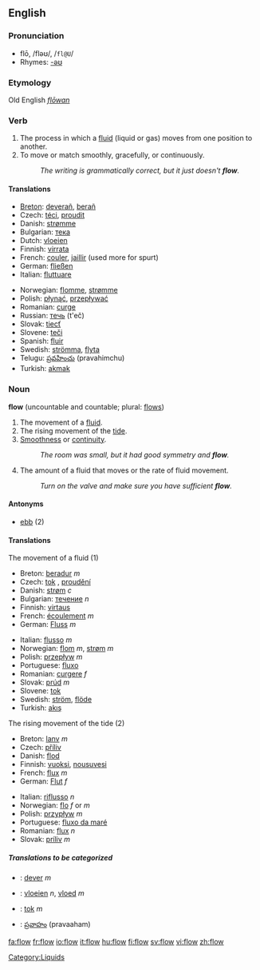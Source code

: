 ==English==
===Pronunciation===
*flō, /fləʊ/, /<tt>fl@U</tt>/
*Rhymes: [[Rhymes:English:-əʊ|-əʊ]]
===Etymology===
Old English ''[[flōwan]]''
===Verb===
{{en-verb}}

#The process in which a [[fluid]] (liquid or gas) moves from one position to another.
#To move or match smoothly, gracefully, or continuously.  
#:''The writing is grammatically correct, but it just doesn't '''flow'''.''

====Translations====
{{top}}
*[[Breton]]: [[deverañ]], [[berañ]]
*Czech: [[téci]], [[proudit]]
*Danish: [[strømme]]
*Bulgarian: [[тека]]
*Dutch: [[vloeien]]
*Finnish: [[virrata]]
*French: [[couler]], [[jaillir]] (used more for spurt)
*German: [[fließen]]
*Italian: [[fluttuare]]
{{mid}}
*Norwegian: [[flomme]], [[strømme]]
*Polish: [[płynąć]], [[przepływać]]
*Romanian: [[curge]]
*Russian: [[течь]] (t'eč)
*Slovak: [[tiecť]]
*Slovene: [[teči]]
*Spanish: [[fluir]]
*Swedish: [[strömma]], [[flyta]]
*Telugu: [[ప్రవహించు]] (pravahimchu)
*Turkish: [[akmak]]
{{bottom}}

===Noun===
'''flow''' (uncountable and countable; plural: [[flows]])

#The movement of a [[fluid]].
#The rising movement of the [[tide]].
#[[smoothness|Smoothness]] or [[continuity]].
#:''The room was small, but it had good symmetry and '''flow'''.''
#The amount of a fluid that moves or the rate of fluid movement.
#:''Turn on the valve and make sure you have sufficient '''flow'''.''

====Antonyms====
*[[ebb]] (2)

====Translations====
;The movement of a fluid (1)
{{top}}
*Breton: [[beradur]] ''m''
*Czech: [[tok]] {{m}}, [[proudění]] {{n}}
*Danish: [[strøm]] ''c''
*Bulgarian: [[течение]] ''n''
*Finnish: [[virtaus]]
*French: [[écoulement]] ''m''
*German: [[Fluss]] ''m''
{{mid}}
*Italian: [[flusso]] ''m''
*Norwegian: [[flom]] ''m'', [[strøm]] ''m''
*Polish: [[przepływ]] ''m''
*Portuguese: [[fluxo]] {{m}}
*Romanian: [[curgere]] ''f''
*Slovak: [[prúd]] ''m''
*Slovene: [[tok]] {{m}}
*Swedish: [[ström]], [[flöde]]
*Turkish: [[akış]]
{{bottom}}

;The rising movement of the tide (2)
{{top}}
*Breton: [[lanv]] ''m''
*Czech: [[příliv]] {{m}}
*Danish: [[flod]]
*Finnish: [[vuoksi]], [[nousuvesi]]
*French: [[flux]] ''m''
*German: [[Flut]] ''f''
{{mid}}
*Italian: [[riflusso]] ''n''
*Norwegian: [[flo]] ''f'' or ''m''
*Polish: [[przypływ]] ''m''
*Portuguese: [[fluxo da maré]]
*Romanian: [[flux]] ''n''
*Slovak: [[príliv]] ''m''
{{bottom}}

=====Translations to be categorized=====
{{checktrans}}

*{{ttbc|Breton}}: [[dever]] ''m''
*{{ttbc|Dutch}}: [[vloeien]] ''n'', [[vloed]] ''m''
*{{ttbc|Slovak}}: [[tok]] ''m''
*{{ttbc|Telugu}}: [[ప్రవాహం]] (pravaaham)

<!--===Flow nozzle===
[[Adjective]]
*[[Spanish]]: caudalómetro
-->

[[Category:Liquids]]

[[fa:flow]]
[[fr:flow]]
[[io:flow]]
[[it:flow]]
[[hu:flow]]
[[fi:flow]]
[[sv:flow]]
[[vi:flow]]
[[zh:flow]]
